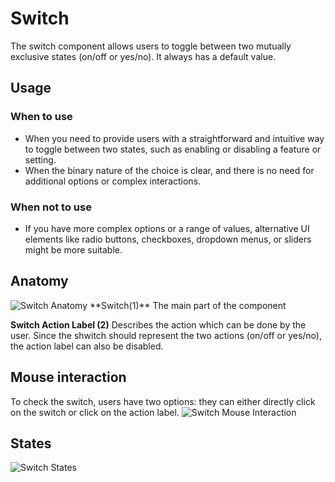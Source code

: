 <Meta of={SwitchStories} />

# Switch
The switch component allows users to toggle between two mutually exclusive states (on/off or yes/no). It always has a default value.

## Usage

### When to use
- When you need to provide users with a straightforward and intuitive way to toggle between two states, such as enabling or disabling a feature or setting.
- When the binary nature of the choice is clear, and there is no need for additional options or complex interactions.

### When not to use
- If you have more complex options or a range of values, alternative UI elements like radio buttons, checkboxes, dropdown menus, or sliders might be more suitable.

## Anatomy
<img src={SwitchAnatomy} alt="Switch Anatomy" />
**Switch(1)**
The main part of the component

**Switch Action Label (2)**
Describes the action which can be done by the user. Since the shwitch should represent the two actions (on/off or yes/no), the action label can also be disabled. 

## Mouse interaction
To check the switch, users have two options: they can either directly click on the switch or click on the action label.
<img src={SwitchMouseInteraction} alt="Switch Mouse Interaction" />

## States
<img src={SwitchStates} alt="Switch States" />

